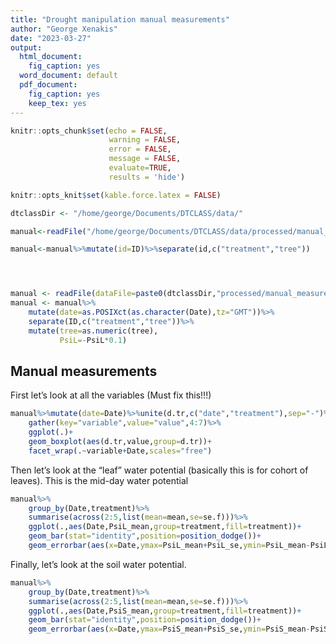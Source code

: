 ```yaml
---
title: "Drought manipulation manual measurements"
author: "George Xenakis"
date: "2023-03-27"
output: 
  html_document: 
    fig_caption: yes
  word_document: default
  pdf_document: 
    fig_caption: yes
    keep_tex: yes
---
```


```r
knitr::opts_chunk$set(echo = FALSE, 
                      warning = FALSE, 
                      error = FALSE, 
                      message = FALSE, 
                      evaluate=TRUE,
                      results = 'hide')

knitr::opts_knit$set(kable.force.latex = FALSE)

```


```r
dtclassDir <- "/home/george/Documents/DTCLASS/data/"

manual<-readFile("/home/george/Documents/DTCLASS/data/processed/manual_measurements/manual.csv",h=T)

manual<-manual%>%mutate(id=ID)%>%separate(id,c("treatment","tree"))




manual <- readFile(dataFile=paste0(dtclassDir,"processed/manual_measurements/manual.csv"),h=T)
manual <- manual%>%
    mutate(date=as.POSIXct(as.character(Date),tz="GMT"))%>%
    separate(ID,c("treatment","tree"))%>%
    mutate(tree=as.numeric(tree),
           PsiL=-PsiL*0.1)


```


## Manual measurements
First let's look at all the variables (Must fix this!!!)
```r
manual%>%mutate(date=Date)%>%unite(d.tr,c("date","treatment"),sep="-")%>%
    gather(key="variable",value="value",4:7)%>%
    ggplot(.)+
    geom_boxplot(aes(d.tr,value,group=d.tr))+
    facet_wrap(.~variable+Date,scales="free")
```


Then let's look at the "leaf" water potential (basically this is for cohort of leaves). This is the mid-day water potential

```r

manual%>%
    group_by(Date,treatment)%>%
    summarise(across(2:5,list(mean=mean,se=se.f)))%>%
    ggplot(.,aes(Date,PsiL_mean,group=treatment,fill=treatment))+
    geom_bar(stat="identity",position=position_dodge())+
    geom_errorbar(aes(x=Date,ymax=PsiL_mean+PsiL_se,ymin=PsiL_mean-PsiL_se),width=2,position=position_dodge(5))
```

Finally, let's look at the soil water potential.
```r
manual%>%
    group_by(Date,treatment)%>%
    summarise(across(2:5,list(mean=mean,se=se.f)))%>%
    ggplot(.,aes(Date,PsiS_mean,group=treatment,fill=treatment))+
    geom_bar(stat="identity",position=position_dodge())+
    geom_errorbar(aes(x=Date,ymax=PsiS_mean+PsiS_se,ymin=PsiS_mean-PsiS_se),width=2,position=position_dodge(5))

```